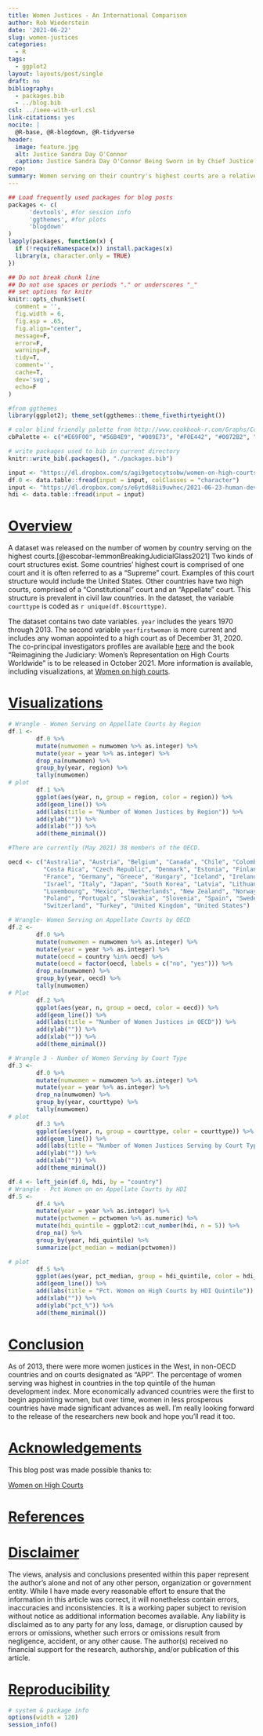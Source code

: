 ```yaml
---
title: Women Justices - An International Comparison
author: Rob Wiederstein
date: '2021-06-22'
slug: women-justices
categories:
  - R
tags:
  - ggplot2
layout: layouts/post/single
draft: no
bibliography:
  - packages.bib
  - ../blog.bib
csl: ../ieee-with-url.csl
link-citations: yes
nocite: |
  @R-base, @R-blogdown, @R-tidyverse
header:
  image: feature.jpg
  alt: Justice Sandra Day O'Connor
  caption: Justice Sandra Day O'Connor Being Sworn in by Chief Justice Warren Burger on September 25, 1981. Photo courtesy of the National Archives.
repo: 
summary: Women serving on their country's highest courts are a relatively new phenomena.  The trend accelerated beginning in the 1990s and now includes countries all over the world of differing economic levels. Women impact both the process and outcome of court decisions when appointed.  Additionally, women bolster court legitmacy among marginalized and unrepresented constituencies.
---
```



```r
## Load frequently used packages for blog posts
packages <- c(
      'devtools', #for session info
      'ggthemes', #for plots
      'blogdown'
)
lapply(packages, function(x) {
  if (!requireNamespace(x)) install.packages(x)
  library(x, character.only = TRUE)
})
```

```r
## Do not break chunk line
## Do not use spaces or periods "." or underscores "_"
## set options for knitr
knitr::opts_chunk$set(
  comment = '',
  fig.width = 6,
  fig.asp = .65,
  fig.align="center",
  message=F,
  error=F,
  warning=F,
  tidy=T,
  comment='',
  cache=T,
  dev='svg',
  echo=F
)
```

```r
#from ggthemes
library(ggplot2); theme_set(ggthemes::theme_fivethirtyeight())
```

```r
# color blind friendly palette from http://www.cookbook-r.com/Graphs/Colors_(ggplot2)/
cbPalette <- c("#E69F00", "#56B4E9", "#009E73", "#F0E442", "#0072B2", "#D55E00", "#CC79A7", "#000000")
```

```r
# write packages used to bib in current directory
knitr::write_bib(.packages(), "./packages.bib")
```

```r
input <- "https://dl.dropbox.com/s/agi9getocytsobw/women-on-high-courts-v1.csv?dl=0"
df.0 <- data.table::fread(input = input, colClasses = "character")
input <- "https://dl.dropbox.com/s/e6ytd68ii9uwhec/2021-06-23-human-development-index.csv?dl=0"
hdi <- data.table::fread(input = input)
```

# [Overview](#overview)

A dataset was released on the number of women by country serving on the highest courts.[@escobar-lemmonBreakingJudicialGlass2021] Two kinds of court structures exist.  Some countries' highest court is comprised of one court and it is often referred to as a "Supreme" court.  Examples of this court structure would include the United States.  Other countries have two high courts, comprised of a "Constitutional" court and an "Appellate" court.  This structure is prevalent in civil law countries.   In the dataset, the variable `courttype` is coded as `r unique(df.0$courttype)`.

The dataset contains two date variables.  `year` includes the years 1970 through 2013. The second variable `yearfirstwoman` is more current and includes any woman appointed to a high court as of December 31, 2020.  The co-principal investigators profiles are available [here](https://womenonhighcourts.com/researchers/) and the book "Reimagining the Judiciary: Women's Representation on High Courts Worldwide" is to be released in October 2021. More information is available, including visualizations, at [Women on high courts](https://womenonhighcourts.com).

# [Visualizations](#pics)

```r
# Wrangle - Women Serving on Appellate Courts by Region
df.1 <-
        df.0 %>%
        mutate(numwomen = numwomen %>% as.integer) %>%
        mutate(year = year %>% as.integer) %>%
        drop_na(numwomen) %>%
        group_by(year, region) %>%
        tally(numwomen)
# plot
        df.1 %>%
        ggplot(aes(year, n, group = region, color = region)) %>%
        add(geom_line()) %>%
        add(labs(title = "Number of Women Justices by Region")) %>%
        add(ylab("")) %>%
        add(xlab("")) %>%
        add(theme_minimal())
```

```r
#There are currently (May 2021) 38 members of the OECD.

oecd <- c("Australia", "Austria", "Belgium", "Canada", "Chile", "Colombia",
          "Costa Rica", "Czech Republic", "Denmark", "Estonia", "Finland",
          "France", "Germany", "Greece", "Hungary", "Iceland", "Ireland",
          "Israel", "Italy", "Japan", "South Korea", "Latvia", "Lithuania",
          "Luxembourg", "Mexico", "Netherlands", "New Zealand", "Norway",
          "Poland", "Portugal", "Slovakia", "Slovenia", "Spain", "Sweden",
          "Switzerland", "Turkey", "United Kingdom", "United States")

# Wrangle- Women Serving on Appellate Courts by OECD
df.2 <-
        df.0 %>%
        mutate(numwomen = numwomen %>% as.integer) %>%
        mutate(year = year %>% as.integer) %>%
        mutate(oecd = country %in% oecd) %>%
        mutate(oecd = factor(oecd, labels = c("no", "yes"))) %>%
        drop_na(numwomen) %>%
        group_by(year, oecd) %>%
        tally(numwomen)
# Plot
        df.2 %>%
        ggplot(aes(year, n, group = oecd, color = oecd)) %>%
        add(geom_line()) %>%
        add(labs(title = "Number of Women Justices in OECD")) %>%
        add(ylab("")) %>%
        add(xlab("")) %>%
        add(theme_minimal())
```

```r
# Wrangle 3 - Number of Women Serving by Court Type
df.3 <-
        df.0 %>%
        mutate(numwomen = numwomen %>% as.integer) %>%
        mutate(year = year %>% as.integer) %>%
        drop_na(numwomen) %>%
        group_by(year, courttype) %>%
        tally(numwomen)
# plot
        df.3 %>%
        ggplot(aes(year, n, group = courttype, color = courttype)) %>%
        add(geom_line()) %>%
        add(labs(title = "Number of Women Justices Serving by Court Type")) %>%
        add(ylab("")) %>%
        add(xlab("")) %>%
        add(theme_minimal())
```

```r
df.4 <- left_join(df.0, hdi, by = "country")
# Wrangle - Pct Women on on Appellate Courts by HDI
df.5 <-
        df.4 %>%
        mutate(year = year %>% as.integer) %>%
        mutate(pctwomen = pctwomen %>% as.numeric) %>%
        mutate(hdi_quintile = ggplot2::cut_number(hdi, n = 5)) %>%
        drop_na() %>%
        group_by(year, hdi_quintile) %>%
        summarize(pct_median = median(pctwomen))

# plot
        df.5 %>%
        ggplot(aes(year, pct_median, group = hdi_quintile, color = hdi_quintile)) %>%
        add(geom_line()) %>%
        add(labs(title = "Pct. Women on High Courts by HDI Quintile")) %>%
        add(xlab("")) %>%
        add(ylab("pct_%")) %>%
        add(theme_minimal())
```


# [Conclusion](#conclusion)

As of 2013, there were more women justices in the West, in non-OECD countries and on courts designated as "APP".  The percentage of women serving was highest in countries in the top quintile of the human development index.  More economically advanced countries were the first to begin appointing women, but over time, women in less prosperous countries have made significant advances as well.  I'm really looking forward to the release of the researchers new book and hope you'll read it too.

# [Acknowledgements](#acknowledge)

This blog post was made possible thanks to:

[Women on High Courts]((https://womenonhighcourts.com/researchers/))

# [References](#reference)

<div id="refs"></div>

# [Disclaimer](#disclaimer)

The views, analysis and conclusions presented within this paper represent the author’s alone and not of any other person, organization or government entity. While I have made every reasonable effort to ensure that the information in this article was correct, it will nonetheless contain errors, inaccuracies and inconsistencies. It is a working paper subject to revision without notice as additional information becomes available. Any liability is disclaimed as to any party for any loss, damage, or disruption caused by errors or omissions, whether such errors or omissions result from negligence, accident, or any other cause. The author(s) received no financial support for the research, authorship, and/or publication of this article.

# [Reproducibility](#reproduce)

```r
# system & package info
options(width = 120)
session_info()
```
